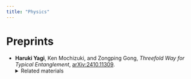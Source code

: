 ```yaml
---
title: "Physics"
---
```


# Preprints

- **Haruki Yagi**, Ken Mochizuki, and Zongping Gong, *Threefold Way for Typical Entanglement*, [arXiv:2410.11309](https://arxiv.org/abs/2410.11309).
    <details><summary>Related materials</summary>

    - [Poster at the New Trends in Condensed Matter Theory 2024 at ISSP UTokyo](Phys_resources/slides/new_trends_in_condmat_th_poster.pdf)
    - [Presentation slides at the joint seminar](/Phys_resources/slides/joint_seminar_threefoldway.pdf)
    - [Presentation slides at JPS 79th (in Japanese)](/Phys_resources/slides/jps79th_threefoldway.pdf)
    </details>
